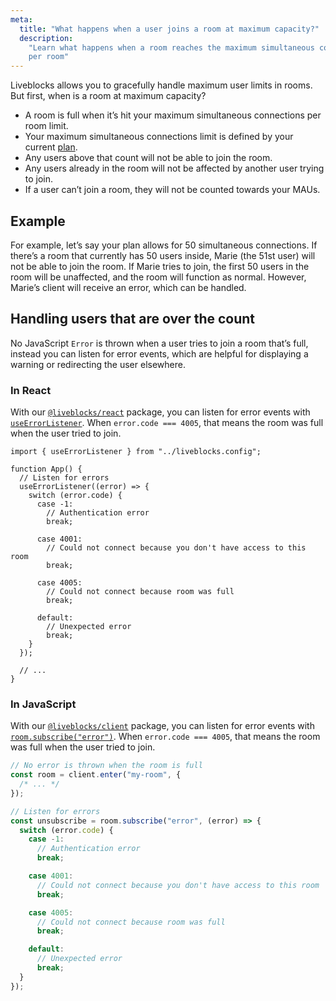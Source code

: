 ```yaml
---
meta:
  title: "What happens when a user joins a room at maximum capacity?"
  description:
    "Learn what happens when a room reaches the maximum simultaneous connections
    per room"
---
```


Liveblocks allows you to gracefully handle maximum user limits in rooms. But
first, when is a room at maximum capacity?

- A room is full when it’s hit your maximum simultaneous connections per room
  limit.
- Your maximum simultaneous connections limit is defined by your current
  [plan](/pricing).
- Any users above that count will not be able to join the room.
- Any users already in the room will not be affected by another user trying to
  join.
- If a user can’t join a room, they will not be counted towards your MAUs.

## Example

For example, let’s say your plan allows for 50 simultaneous connections. If
there’s a room that currently has 50 users inside, Marie (the 51st user) will
not be able to join the room. If Marie tries to join, the first 50 users in the
room will be unaffected, and the room will function as normal. However, Marie’s
client will receive an error, which can be handled.

## Handling users that are over the count

No JavaScript `Error` is thrown when a user tries to join a room that’s full,
instead you can listen for error events, which are helpful for displaying a
warning or redirecting the user elsewhere.

### In React

With our
[`@liveblocks/react`](https://liveblocks.io/docs/api-reference/liveblocks-react)
package, you can listen for error events with
[`useErrorListener`](/docs/api-reference/liveblocks-react#useErrorListener).
When `error.code === 4005`, that means the room was full when the user tried to
join.

```tsx highlight="15-17"
import { useErrorListener } from "../liveblocks.config";

function App() {
  // Listen for errors
  useErrorListener((error) => {
    switch (error.code) {
      case -1:
        // Authentication error
        break;

      case 4001:
        // Could not connect because you don't have access to this room
        break;

      case 4005:
        // Could not connect because room was full
        break;

      default:
        // Unexpected error
        break;
    }
  });

  // ...
}
```

### In JavaScript

With our [`@liveblocks/client`](/docs/api-reference/liveblocks-client) package,
you can listen for error events with
[`room.subscribe("error")`](/docs/api-reference/liveblocks-client#Room.subscribe.error).
When `error.code === 4005`, that means the room was full when the user tried to
join.

```ts highlight="17-19"
// No error is thrown when the room is full
const room = client.enter("my-room", {
  /* ... */
});

// Listen for errors
const unsubscribe = room.subscribe("error", (error) => {
  switch (error.code) {
    case -1:
      // Authentication error
      break;

    case 4001:
      // Could not connect because you don't have access to this room
      break;

    case 4005:
      // Could not connect because room was full
      break;

    default:
      // Unexpected error
      break;
  }
});
```
